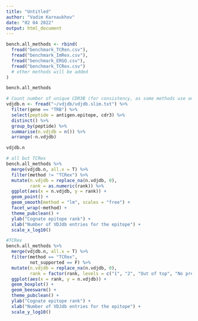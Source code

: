 ```yaml
---
title: "Untitled"
author: "Vadim Karnaukhov"
date: "02 04 2022"
output: html_document
---
```


```r
bench.all_methods <- rbind(
  fread("benchmark_TCRen.csv"),
  fread("benchmark_ImRex.csv"),
  fread("benchmark_ERGO.csv"),
  fread("benchmark_TCRex.csv")
  # other methods will be added
) 

bench.all_methods

# Count number of unique CDR3B (for consistency, as some methods use only CDR3B info) entries for each epitope (exact match) in vdjdb-2021-02-02.zip
vdjdb.n <- fread("~/vdjdb/vdjdb.slim.txt") %>% 
  filter(gene == "TRB") %>% 
  select(peptide = antigen.epitope, cdr3) %>% 
  distinct() %>% 
  group_by(peptide) %>% 
  summarise(n.vdjdb = n()) %>% 
  arrange(-n.vdjdb)

vdjdb.n
```

```r
# all but TCRex
bench.all_methods %>% 
  merge(vdjdb.n, all.x = T) %>% 
  filter(method != "TCRex") %>% 
  mutate(n.vdjdb = replace_na(n.vdjdb, 0),
         rank = as.numeric(rank)) %>% 
  ggplot(aes(x = n.vdjdb, y = rank)) +
  geom_point() +
  geom_smooth(method = "lm", scales = "free") +
  facet_wrap(~method) +
  theme_pubclean() +
  ylab("Cognate epitope rank") +
  xlab("Number of VDJdb entries for the epitope") +
  scale_x_log10()
```


```r
#TCRex
bench.all_methods %>% 
  merge(vdjdb.n, all.x = T) %>% 
  filter(method == "TCRex",
         not_supported == F) %>% 
  mutate(n.vdjdb = replace_na(n.vdjdb, 0),
         rank = factor(rank, levels = c("1", "2", "Out of top", "No pred"))) %>% 
  ggplot(aes(x = rank, y = n.vdjdb)) +
  geom_boxplot() +
  geom_beeswarm() +
  theme_pubclean() +
  ylab("Cognate epitope rank") +
  xlab("Number of VDJdb entries for the epitope") +
  scale_y_log10()
```

